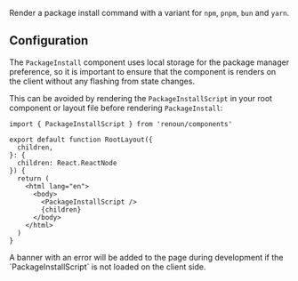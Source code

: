 
Render a package install command with a variant for `npm`, `pnpm`, `bun` and `yarn`.

<Preview>
  <PackageInstall packages={['renoun']} />
</Preview>

## Configuration

The `PackageInstall` component uses local storage for the package manager preference, so it is important to ensure that the component is renders on the client without any flashing from state changes.

This can be avoided by rendering the `PackageInstallScript` in your root component or layout file before rendering `PackageInstall`:

```tsx filename="layout.tsx"
import { PackageInstallScript } from 'renoun/components'

export default function RootLayout({
  children,
}: {
  children: React.ReactNode
}) {
  return (
    <html lang="en">
      <body>
        <PackageInstallScript />
        {children}
      </body>
    </html>
  )
}
```

<Note>
  A banner with an error will be added to the page during development if the
  `PackageInstallScript` is not loaded on the client side.
</Note>
